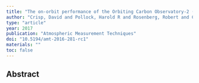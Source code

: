 ```yaml
---
title: "The on-orbit performance of the Orbiting Carbon Observatory-2 (OCO-2) instrument and its radiometrically calibrated products"
author: "Crisp, David and Pollock, Harold R and Rosenberg, Robert and Chapsky, Lars and Lee, Richard AM and Oyafuso, Fabiano A and Frankenberg, Christian and O'Dell, Christopher W and Bruegge, Carol J and Doran, Gary B and others"
type: "article"
year: 2017
publication: "Atmospheric Measurement Techniques"
doi: "10.5194/amt-2016-281-rc1"
materials: ""
toc: false
---
```


## Abstract

